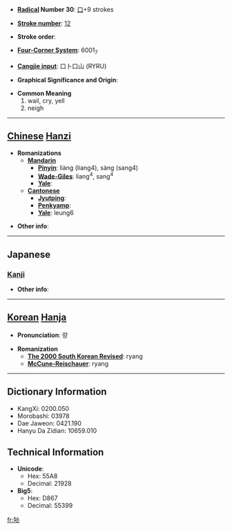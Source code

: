 * '''[[Wiktionary:Chinese radical index| Radical]] Number 30''': [[Wiktionary:Chinese radical index 口|口]]+9 strokes

* '''[[Wiktionary:Chinese total strokes index|Stroke number]]''': [[Wiktionary:Chinese total strokes index 12|12]]

* '''Stroke order''': 

* '''[[Wiktionary:Chinese four corner index|Four-Corner System]]''': 6001<sub>7</sub>

* '''[[Wiktionary:Chinese Cangjie index|Cangjie input]]''': 口卜口山 (RYRU)

* '''Graphical Significance and Origin''': 

* '''Common Meaning'''
*#wail, cry, yell
*# neigh


----

== [[Chinese]] [[Hanzi]] ==

* '''Romanizations'''
** '''[[Mandarin]]'''
*** '''[[Pinyin]]''': liàng (liang4), sàng (sang4)
*** '''[[Wade-Giles]]''': liang<sup>4</sup>, sang<sup>4</sup>
*** '''[[Yale]]''': 
** '''[[Cantonese]]'''
*** '''[[Jyutping]]''':
*** '''[[Penkyamp]]''': 
*** '''[[Yale]]''': leung6

* '''Other info''': 

----

==Japanese==
===[[Kanji]]===
{{kanji|on readings=[[りょう]] (ryō)|kun readings=[[ほがらか]] (hogaraka)}}

* '''Other info''':  

----

== [[Korean]] [[Hanja]] ==

* '''Pronunciation''': 량

* '''Romanization'''
** '''[[The 2000 South Korean Revised Romanization|The 2000 South Korean Revised]]''': ryang
** '''[[McCune-Reischauer]]''': ryang

----

== Dictionary Information ==

* KangXi: 0200.050
* Morobashi: 03978
* Dae Jaweon: 0421.190
* Hanyu Da Zidian: 10659.010

== Technical Information ==

* '''Unicode''':
** Hex: 55A8
** Decimal: 21928
* '''Big5''':
** Hex: D867
** Decimal: 55399

[[fr:喨]]